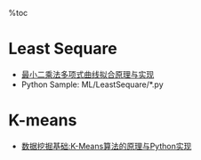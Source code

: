 %toc

= Least Sequare =
*   [[http://blog.csdn.net/jairuschan/article/details/7517773/|最小二乘法多项式曲线拟合原理与实现]]
*   Python Sample:  ML/LeastSequare/*.py

= K-means =
*   [[http://blog.csdn.net/jairuschan/article/details/7516989|数据挖掘基础:K-Means算法的原理与Python实现]]
